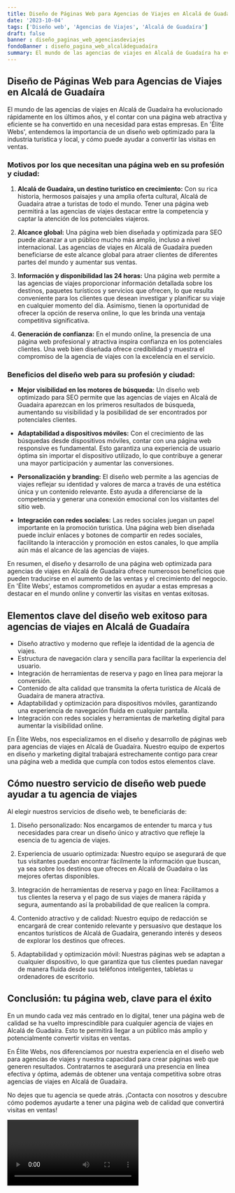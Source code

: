 ```yaml
---
title: Diseño de Páginas Web para Agencias de Viajes en Alcalá de Guadaíra
date: '2023-10-04'
tags: ['Diseño web', 'Agencias de Viajes', 'Alcalá de Guadaíra']
draft: false
banner : diseño_paginas_web_agenciasdeviajes
fondoBanner : diseño_pagina_web_alcaládeguadaíra
summary: El mundo de las agencias de viajes en Alcalá de Guadaíra ha evolucionado rápidamente en los últimos años, y el contar con una página web atractiva y eficiente se ha convertido en una necesidad para estas empresas. En 'Élite Webs', entendemos la importancia de un diseño web optimizado para la industria turística y local, y cómo puede ayudar a convertir las visitas en ventas.
---
```


## Diseño de Páginas Web para Agencias de Viajes en Alcalá de Guadaíra

El mundo de las agencias de viajes en Alcalá de Guadaíra ha evolucionado rápidamente en los últimos años, y el contar con una página web atractiva y eficiente se ha convertido en una necesidad para estas empresas. En 'Élite Webs', entendemos la importancia de un diseño web optimizado para la industria turística y local, y cómo puede ayudar a convertir las visitas en ventas.

### Motivos por los que necesitan una página web en su profesión y ciudad:

1. **Alcalá de Guadaíra, un destino turístico en crecimiento:** Con su rica historia, hermosos paisajes y una amplia oferta cultural, Alcalá de Guadaíra atrae a turistas de todo el mundo. Tener una página web permitirá a las agencias de viajes destacar entre la competencia y captar la atención de los potenciales viajeros.

2. **Alcance global:** Una página web bien diseñada y optimizada para SEO puede alcanzar a un público mucho más amplio, incluso a nivel internacional. Las agencias de viajes en Alcalá de Guadaíra pueden beneficiarse de este alcance global para atraer clientes de diferentes partes del mundo y aumentar sus ventas.

3. **Información y disponibilidad las 24 horas:** Una página web permite a las agencias de viajes proporcionar información detallada sobre los destinos, paquetes turísticos y servicios que ofrecen, lo que resulta conveniente para los clientes que desean investigar y planificar su viaje en cualquier momento del día. Asimismo, tienen la oportunidad de ofrecer la opción de reserva online, lo que les brinda una ventaja competitiva significativa.

4. **Generación de confianza:** En el mundo online, la presencia de una página web profesional y atractiva inspira confianza en los potenciales clientes. Una web bien diseñada ofrece credibilidad y muestra el compromiso de la agencia de viajes con la excelencia en el servicio.

### Beneficios del diseño web para su profesión y ciudad:

- **Mejor visibilidad en los motores de búsqueda:** Un diseño web optimizado para SEO permite que las agencias de viajes en Alcalá de Guadaíra aparezcan en los primeros resultados de búsqueda, aumentando su visibilidad y la posibilidad de ser encontrados por potenciales clientes.

- **Adaptabilidad a dispositivos móviles:** Con el crecimiento de las búsquedas desde dispositivos móviles, contar con una página web responsive es fundamental. Esto garantiza una experiencia de usuario óptima sin importar el dispositivo utilizado, lo que contribuye a generar una mayor participación y aumentar las conversiones.

- **Personalización y branding:** El diseño web permite a las agencias de viajes reflejar su identidad y valores de marca a través de una estética única y un contenido relevante. Esto ayuda a diferenciarse de la competencia y generar una conexión emocional con los visitantes del sitio web.

- **Integración con redes sociales:** Las redes sociales juegan un papel importante en la promoción turística. Una página web bien diseñada puede incluir enlaces y botones de compartir en redes sociales, facilitando la interacción y promoción en estos canales, lo que amplía aún más el alcance de las agencias de viajes.

En resumen, el diseño y desarrollo de una página web optimizada para agencias de viajes en Alcalá de Guadaíra ofrece numerosos beneficios que pueden traducirse en el aumento de las ventas y el crecimiento del negocio. En 'Élite Webs', estamos comprometidos en ayudar a estas empresas a destacar en el mundo online y convertir las visitas en ventas exitosas.

<GifSeo />

<Cta />

## Elementos clave del diseño web exitoso para agencias de viajes en Alcalá de Guadaíra

- Diseño atractivo y moderno que refleje la identidad de la agencia de viajes.
- Estructura de navegación clara y sencilla para facilitar la experiencia del usuario.
- Integración de herramientas de reserva y pago en línea para mejorar la conversión.
- Contenido de alta calidad que transmita la oferta turística de Alcalá de Guadaíra de manera atractiva.
- Adaptabilidad y optimización para dispositivos móviles, garantizando una experiencia de navegación fluida en cualquier pantalla.
- Integración con redes sociales y herramientas de marketing digital para aumentar la visibilidad online.

En Élite Webs, nos especializamos en el diseño y desarrollo de páginas web para agencias de viajes en Alcalá de Guadaíra. Nuestro equipo de expertos en diseño y marketing digital trabajará estrechamente contigo para crear una página web a medida que cumpla con todos estos elementos clave.

## Cómo nuestro servicio de diseño web puede ayudar a tu agencia de viajes

Al elegir nuestros servicios de diseño web, te beneficiarás de:

1. Diseño personalizado: Nos encargamos de entender tu marca y tus necesidades para crear un diseño único y atractivo que refleje la esencia de tu agencia de viajes.

2. Experiencia de usuario optimizada: Nuestro equipo se asegurará de que tus visitantes puedan encontrar fácilmente la información que buscan, ya sea sobre los destinos que ofreces en Alcalá de Guadaíra o las mejores ofertas disponibles.

3. Integración de herramientas de reserva y pago en línea: Facilitamos a tus clientes la reserva y el pago de sus viajes de manera rápida y segura, aumentando así la probabilidad de que realicen la compra.

4. Contenido atractivo y de calidad: Nuestro equipo de redacción se encargará de crear contenido relevante y persuasivo que destaque los encantos turísticos de Alcalá de Guadaíra, generando interés y deseos de explorar los destinos que ofreces.

5. Adaptabilidad y optimización móvil: Nuestras páginas web se adaptan a cualquier dispositivo, lo que garantiza que tus clientes puedan navegar de manera fluida desde sus teléfonos inteligentes, tabletas u ordenadores de escritorio.

## Conclusión: tu página web, clave para el éxito

En un mundo cada vez más centrado en lo digital, tener una página web de calidad se ha vuelto imprescindible para cualquier agencia de viajes en Alcalá de Guadaíra. Esto te permitirá llegar a un público más amplio y potencialmente convertir visitas en ventas.

En Élite Webs, nos diferenciamos por nuestra experiencia en el diseño web para agencias de viajes y nuestra capacidad para crear páginas web que generen resultados. Contratarnos te asegurará una presencia en línea efectiva y óptima, además de obtener una ventaja competitiva sobre otras agencias de viajes en Alcalá de Guadaíra.

No dejes que tu agencia se quede atrás. ¡Contacta con nosotros y descubre cómo podemos ayudarte a tener una página web de calidad que convertirá visitas en ventas!

<Video />

<CtaBot job='Agencias de Viajes' city='Alcalá de Guadaíra'/>

<Gmaps query='Alcalá de Guadaíra+españa+maps' />